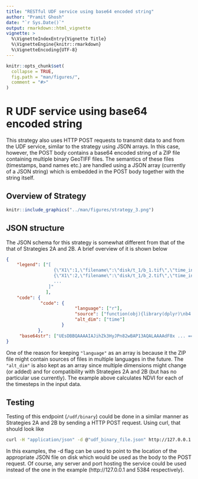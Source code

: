 ```yaml
---
title: "RESTful UDF service using base64 encoded string"
author: "Pramit Ghosh"
date: "`r Sys.Date()`"
output: rmarkdown::html_vignette
vignette: >
  %\VignetteIndexEntry{Vignette Title}
  %\VignetteEngine{knitr::rmarkdown}
  %\VignetteEncoding{UTF-8}
---
```


```r
knitr::opts_chunk$set(
  collapse = TRUE,
  fig.path = "man/figures/",
  comment = "#>"
)
```

# R UDF service using base64 encoded string

This strategy also uses HTTP POST requests to transmit data to and from the UDF service, similar to the strategy using JSON arrays. In this case, however, the POST body contains a base64 encoded string of a ZIP file containing multiple binary GeoTIFF files. The semantics of these files (timestamps, band names etc.) are handled using a JSON array (currently of a JSON string) which is embedded in the POST body together with the string itself.

## Overview of Strategy
```r
knitr::include_graphics("../man/figures/strategy_3.png")
```

## JSON structure
The JSON schema for this strategy is somewhat different from that of the that of Strategies 2A and 2B. A brief overview of it is shown below

```json
{
    "legend": ["[
                  {\"X1\":1,\"filename\":\"disk/t_1/b_1.tif\",\"time_index\":1,\"timestamp\":\"2016-12-12 08:23:32\",\"band_index\":1,\"band\":\"1\"}, 
                  {\"X1\":2,\"filename\":\"disk/t_1/b_2.tif\",\"time_index\":1,\"timestamp\":\"2016-12-12 08:23:32\",\"band_index\":2,\"band\":\"2\"},
                  ...
                ]"
               ],
    "code": {
             "code": {
                          "language": ["r"],
                          "source": ["function(obj){library(dplyr)\nb4 = slice(obj, 'band', 4)\nb8 = slice(obj, 'band', 8)\nndvi = (b8 - b4)/(b8 + b4)}"],
                          "alt_dim": ["time"]
                     }
            },
     "base64str": ["UEsDBBQAAAAIAJihZk3HyJPn82wBAP13AQALAAAAdF8x ... =="]
}
```

One of the reason for keeping `"language"` as an array is because it the ZIP file might contain sources of files in multiple languages in the future. The `"alt_dim"` is also kept as an array since multiple dimensions might change (or added) and for compatibility with Strategies 2A and 2B (but has no particular use currently). The example above calculates NDVI for each of the timesteps in the input data.

## Testing
Testing of this endpoint (`/udf/binary`) could be done in a similar manner as Strategies 2A and 2B by sending a HTTP POST request. Using curl, that should look like

```bash
curl -H "application/json" -d @"udf_binary_file.json" http://127.0.0.1:5384/udf/binary
```
In this examples, the -d flag can be used to point to the location of the appropriate JSON file on disk which would be used as the body to the POST request. Of course, any server and port hosting the service could be used instead of the one in the example (http://127.0.0.1 and 5384 respectively).     